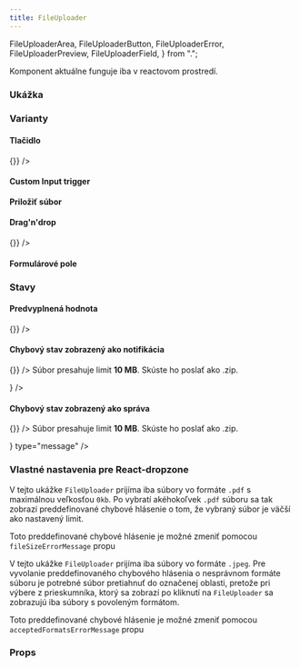 ---
title: FileUploader
---


  FileUploaderArea,
  FileUploaderButton,
  FileUploaderError,
  FileUploaderPreview,
  FileUploaderField,
} from ".";


Komponent aktuálne funguje iba v reactovom prostredí.

### Ukážka

<Preview>
  <FileUploader />
</Preview>

### Varianty

#### Tlačidlo

<Preview>
  <FileUploader id="file-uploader-example-1">
    <FileUploaderPreview onDownload={() => {}} />
    <FileUploaderButton />
    <FileUploaderError />
  </FileUploader>
</Preview>

#### Custom Input trigger

<Preview>
  <FileUploader id="file-uploader-example-2">
    <FileUploaderPreview />
    <FileUploaderButton className="no-pad" type="link">
      <Icon className="icon--left" name="heart" />
      <strong>Priložiť súbor</strong>
    </FileUploaderButton>
    <FileUploaderError />
  </FileUploader>
</Preview>

#### Drag'n'drop

<Preview>
  <FileUploader id="file-uploader-example-3">
    <FileUploaderPreview onDownload={() => {}} />
    <FileUploaderArea />
    <FileUploaderError />
  </FileUploader>
</Preview>

#### Formulárové pole

<Preview>
  <form>
    <FileUploaderField
      help="This is help"
      id="file-uploader-field"
      label="This is label"
    />
    <FileUploaderField
      help="This is help"
      id="file-uploader-field-help"
      label="This is required file uploader with help text"
      required
    />
    <FileUploaderField
      error="This field is required"
      id="file-uploader-field-error"
      label="This is required file uploader with error text"
      required
    />
  </form>
</Preview>

### Stavy

#### Predvyplnená hodnota

<Preview>
  <FileUploader
    id="file-uploader-example-4"
    initialFiles={[
      {
        id: "initial-file-id",
        name: "initial-file.pdf",
        size: 156456,
      },
    ]}
  >
    <FileUploaderPreview onDownload={() => {}} />
    <FileUploaderArea />
    <FileUploaderError />
  </FileUploader>
</Preview>

#### Chybový stav zobrazený ako notifikácia

<Preview>
  <FileUploader id="file-uploader-example-5">
    <FileUploaderPreview onDownload={() => {}} />
    <FileUploaderArea />
    <FileUploaderError
      error={
        <p className="no-mrg-bottom">
          Súbor presahuje limit <strong>10 MB</strong>. Skúste ho poslať ako
          .zip.
        </p>
      }
    />
  </FileUploader>
</Preview>

#### Chybový stav zobrazený ako správa

<Preview>
  <FileUploader id="file-uploader-example-6">
    <FileUploaderPreview onDownload={() => {}} />
    <FileUploaderArea />
    <FileUploaderError
      error={
        <p className="no-mrg-bottom">
          Súbor presahuje limit <strong>10 MB</strong>. Skúste ho poslať ako
          .zip.
        </p>
      }
      type="message"
    />
  </FileUploader>
</Preview>

### Vlastné nastavenia pre React-dropzone

V tejto ukážke `FileUploader` prijíma iba súbory vo formáte `.pdf` s maximálnou veľkosťou `0kb`. Po vybratí akéhokoľvek `.pdf` súboru sa tak zobrazí preddefinované chybové hlásenie o tom, že vybraný súbor je väčší ako nastavený limit.

<Preview>
  <FileUploader
    id="file-uploader-example-7"
    accept={{
      "application/pdf": [".pdf"],
    }}
    dropzoneOptions={{ maxSize: 0 }}
  >
    <FileUploaderPreview />
    <FileUploaderArea />
    <FileUploaderError />
  </FileUploader>
</Preview>

Toto preddefinované chybové hlásenie je možné zmeniť pomocou `fileSizeErrorMessage` propu

<Preview>
  <FileUploader
    id="file-uploader-example-8"
    accept={{
      "application/pdf": [".pdf"],
    }}
    dropzoneOptions={{ maxSize: 0 }}
  >
    <FileUploaderPreview />
    <FileUploaderArea />
    <FileUploaderError
      fileSizeErrorMessage={
        "Custom error message that is shown when uploaded file has bigger size than is accepted."
      }
    />
  </FileUploader>
</Preview>

V tejto ukážke `FileUploader` prijíma iba súbory vo formáte `.jpeg`. Pre vyvolanie preddefinovaného chybového hlásenia o nesprávnom formáte súboru je potrebné súbor pretiahnuť do označenej oblasti, pretože pri výbere z prieskumníka, ktorý sa zobrazí po kliknutí na `FileUploader` sa zobrazujú iba súbory s povoleným formátom.

<Preview>
  <FileUploader
    id="file-uploader-example-9"
    accept={{ "image/jpg": [".jpg", ".jpeg"] }}
  >
    <FileUploaderPreview />
    <FileUploaderArea />
    <FileUploaderError />
  </FileUploader>
</Preview>

Toto preddefinované chybové hlásenie je možné zmeniť pomocou `acceptedFormatsErrorMessage` propu

<Preview>
  <FileUploader
    id="file-uploader-example-10"
    accept={{ "image/jpg": [".jpg", ".jpeg"] }}
  >
    <FileUploaderPreview />
    <FileUploaderArea />
    <FileUploaderError
      acceptedFormatsErrorMessage={
        "Custom error message that is shown when uploaded file has different format than is accepted."
      }
    />
  </FileUploader>
</Preview>

### Props

<Props title="<FileUploader />" component={FileUploader} />

<Props title="<FileUploaderArea />" component={FileUploaderArea} />

<Props title="<FileUploaderButton />" component={FileUploaderButton} />

<Props title="<FileUploaderError />" component={FileUploaderError} />

<Props title="<FileUploaderPreview />" component={FileUploaderPreview} />
